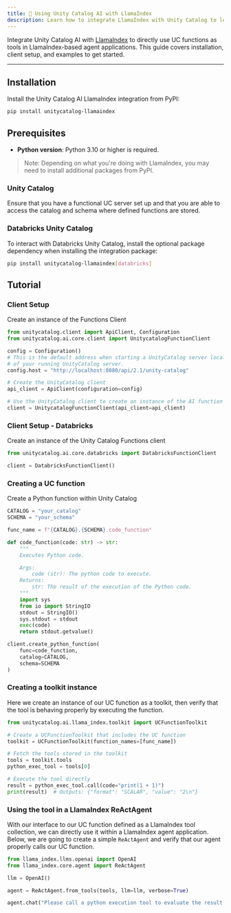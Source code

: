 ```yaml
---
title: 🦙 Using Unity Catalog AI with LlamaIndex
description: Learn how to integrate LlamaIndex with Unity Catalog to leverage UC functions as tools in your LlamaIndex applications, including setup instructions, prerequisites, and code examples.
---
```


Integrate Unity Catalog AI with [LlamaIndex](https://docs.llamaindex.ai/en/stable/) to directly use UC functions as tools in LlamaIndex-based agent applications. This guide covers installation, client setup, and examples to get started.

---

## Installation

Install the Unity Catalog AI LlamaIndex integration from PyPI:

```sh
pip install unitycatalog-llamaindex
```

## Prerequisites

- **Python version**: Python 3.10 or higher is required.

> Note: Depending on what you're doing with LlamaIndex, you may need to install additional packages from PyPI.

### Unity Catalog

Ensure that you have a functional UC server set up and that you are able to access the catalog and schema where defined functions are stored.

### Databricks Unity Catalog

To interact with Databricks Unity Catalog, install the optional package dependency when installing the integration package:

```sh
pip install unitycatalog-llamaindex[databricks]
```

## Tutorial

### Client Setup

Create an instance of the Functions Client

```python
from unitycatalog.client import ApiClient, Configuration
from unitycatalog.ai.core.client import UnitycatalogFunctionClient

config = Configuration()
# This is the default address when starting a UnityCatalog server locally. Update this to the uri
# of your running UnityCatalog server.
config.host = "http://localhost:8080/api/2.1/unity-catalog"

# Create the UnityCatalog client
api_client = ApiClient(configuration=config)

# Use the UnityCatalog client to create an instance of the AI function client
client = UnitycatalogFunctionClient(api_client=api_client)
```

### Client Setup - Databricks

Create an instance of the Unity Catalog Functions client

```python
from unitycatalog.ai.core.databricks import DatabricksFunctionClient

client = DatabricksFunctionClient()
```

### Creating a UC function

Create a Python function within Unity Catalog

```python
CATALOG = "your_catalog"
SCHEMA = "your_schema"

func_name = f"{CATALOG}.{SCHEMA}.code_function"

def code_function(code: str) -> str:
    """
    Executes Python code.

    Args:
        code (str): The python code to execute.
    Returns:
        str: The result of the execution of the Python code.
    """
    import sys
    from io import StringIO
    stdout = StringIO()
    sys.stdout = stdout
    exec(code)
    return stdout.getvalue()

client.create_python_function(
    func=code_function,
    catalog=CATALOG,
    schema=SCHEMA
)
```

### Creating a toolkit instance

Here we create an instance of our UC function as a toolkit, then verify that the tool is behaving properly by executing the function.

```python
from unitycatalog.ai.llama_index.toolkit import UCFunctionToolkit

# Create a UCFunctionToolkit that includes the UC function
toolkit = UCFunctionToolkit(function_names=[func_name])

# Fetch the tools stored in the toolkit
tools = toolkit.tools
python_exec_tool = tools[0]

# Execute the tool directly
result = python_exec_tool.call(code="print(1 + 1)")
print(result)  # Outputs: {"format": "SCALAR", "value": "2\n"}

```

### Using the tool in a LlamaIndex ReActAgent

With our interface to our UC function defined as a LlamaIndex tool collection, we can directly use it within a LlamaIndex agent application. Below, we are going to create a simple `ReActAgent` and verify that our agent properly calls our UC function.

```python
from llama_index.llms.openai import OpenAI
from llama_index.core.agent import ReActAgent

llm = OpenAI()

agent = ReActAgent.from_tools(tools, llm=llm, verbose=True)

agent.chat("Please call a python execution tool to evaluate the result of 42 + 97.")
```
